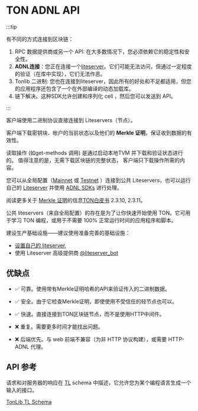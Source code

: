 # TON ADNL API

:::tip

有不同的方式连接到区块链：

1. RPC 数据提供商或另一个 API: 在大多数情况下，您必须依赖它的稳定性和安全性。
2. **ADNL连接**：您正在连接一个[liteserver](/participate/run-nodes/liteserver)。它们可能无法访问，但通过一定程度的验证（在库中实现），它们无法作恶。
3. Tonlib 二进制: 您也在连接到liteserver，因此所有的好处和不足都适用，但您的应用程序还包含了一个在外部编译的动态加载库。
4. 链下解决。这种SDK允许创建和序列化 cell ，然后您可以发送到 API。

:::

客户端使用二进制协议直接连接到 Liteservers（节点）。

客户端下载密钥块、帐户的当前状态以及他们的 **Merkle 证明**，保证收到数据的有效性。

读取操作 (如get-methods 调用) 是通过启动本地TVM 并下载和验证状态进行的。 值得注意的是，无需下载区块链的完整状态， 客户端只下载操作所需的内容。

您可以从全局配置（[Mainnet](https://ton.org/global-config.json) 或 [Testnet](https://ton.org/testnet-global.config.json) ）连接到公共 Liteservers，也可以运行自己的 [Liteserver](/participate/nodes/node-types) 并使用 [ADNL SDKs](/develop/dapps/apis/sdk#adnl-based-sdks) 进行处理。

阅读更多关于 [Merkle 证明](/develop/data-formuls/proofs)的信息[TON白皮书](https://ton.org/ton.pdf) 2.3.10, 2.3.11。

公共 liteservers（来自全局配置）的存在是为了让你快速开始使用 TON。它可用于学习 TON 编程，或用于不需要 100% 正常运行时间的应用程序和脚本。

建设生产基础设施――建议使用准备完善的基础设施：

- [设置自己的 liteserver](https://docs.ton.org/participate/run-nodes/fullnode#enable-liteserver-mode),
- 使用 Liteserver 高级提供商 [@liteserver_bot](https://t.me/liteserver_bot)

## 优缺点

- ✅ 可靠。使用带有Merkle证明哈希的API来验证传入的二进制数据。

- ✅ 安全。由于它检查Merkle证明，即使使用不受信任的轻节点也可以。

- ✅ 快速。直接连接到TON区块链节点，而不是使用HTTP中间件。

- ❌ 重复。需要更多时间才能找出问题。

- ❌ 后端优先。与 web 前端不兼容（为非 HTTP 协议构建），或需要 HTTP-ADNL 代理。

## API 参考

请求和对服务器的响应在 [TL](/develop/data-forms/tl) schema 中描述，它允许您为某个编程语言生成一个输入的接口。

[TonLib TL Schema](https://github.com/ton-blockchain/ton/blob/master/tl/generate/scheme/tonlib_api.tl)
